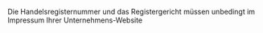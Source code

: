 
Die Handelsregisternummer und das Registergericht müssen unbedingt im Impressum Ihrer Unternehmens-Website
